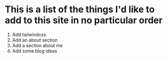 # This is a list of the things I'd like to add to this site in no particular order

1. Add tailwindcss
2. Add an about section
3. Add a section about me
4. Add some blog ideas

